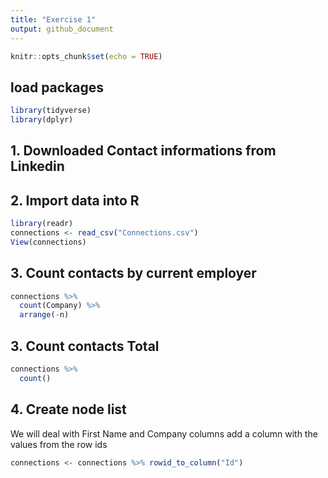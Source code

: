 ```yaml
---
title: "Exercise 1"
output: github_document
---
```


```r
knitr::opts_chunk$set(echo = TRUE)
```

## load packages

```r
library(tidyverse)
library(dplyr)
```

## 1. Downloaded Contact informations from Linkedin

## 2. Import data into R


```r
library(readr)
connections <- read_csv("Connections.csv")
View(connections)
```

## 3. Count contacts by current employer


```r
connections %>% 
  count(Company) %>% 
  arrange(-n)
```
## 3. Count contacts Total


```r
connections %>% 
  count()
```

## 4. Create node list

We will deal with First Name and Company columns
add a column with the values from the row ids

```r
connections <- connections %>% rowid_to_column("Id") 
```